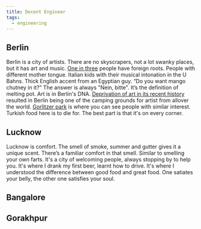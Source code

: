 ```yaml
---
title: Decent Engineer
tags:
  - engineering
---
```


## Berlin

Berlin is a city of artists. There are no skyscrapers, not a lot swanky places, but it has art and music. [One in three](https://www.berlin.de/en/news/6092347-5559700-berlin-inhabitants-with-foreign-roots.en.html) people have foreign roots.
People with different mother tongue. Italian kids with their musical intonation in the U Bahns.
Thick English accent from an Egyptian guy. “Do you want mango chutney in it?” The answer is always "Nein, bitte". It’s the definition of melting pot.
Art is in Berlin's DNA. [Deprivation of art in its recent history](https://en.wikipedia.org/wiki/Censorship_in_East_Germany#Censorship_in_Art) resulted in Berlin being one of the camping grounds for artist from allover the world. [Gorlitzer park](https://www.reddit.com/r/berlin/comments/6292h1/g%C3%B6rlitzer_park/) is where you can see people with similar interest.
Turkish food here is to die for. The best part is that it's on every corner.


## Lucknow

Lucknow is comfort. The smell of smoke, summer and gutter gives it a unique scent.
There’s a familiar comfort in that smell. Similar to smelling your own farts.
It's a city of welcoming people, always stopping by to help you. It's where I drank my first beer, learnt how to drive.
It's where I understood the difference between good food and great food. One satiates your belly, the other one satisfies your soul.

## Bangalore



## Gorakhpur

